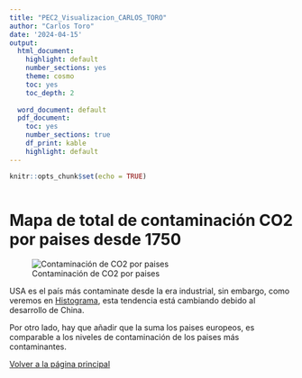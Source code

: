 ---
title: "PEC2_Visualizacion_CARLOS_TORO"
author: "Carlos Toro"
date: '2024-04-15'
output:
  html_document:
    highlight: default
    number_sections: yes
    theme: cosmo
    toc: yes
    toc_depth: 2
    
  word_document: default
  pdf_document:
    toc: yes
    number_sections: true
    df_print: kable
    highlight: default      
---

```{r setup, include=FALSE}
knitr::opts_chunk$set(echo = TRUE)
```

```{r echo=FALSE, message=FALSE, warning=FALSE}

```

# Mapa de total de contaminación CO2 por paises desde 1750

![Contaminación de CO2 por paises](map.png)

USA es el país más contaminate desde la era industrial, sin embargo, como veremos en [Histograma](../histograma/Carlos_TORO_Visualizacion_histograma.html "histograma"), esta tendencia está cambiando debido al desarrollo de China.

Por otro lado, hay que añadir que la suma los paises europeos, es comparable a los niveles de contaminación de los paises más contaminantes.

[Volver a la página principal](../index.html "Volver a la página principal")
